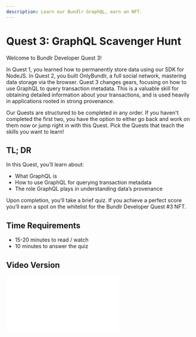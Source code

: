 ```yaml
---
description: Learn our Bundlr GraphQL, earn an NFT.
---
```


# Quest 3: GraphQL Scavenger Hunt

Welcome to Bundlr Developer Quest 3!

In Quest 1, you learned how to permanently store data using our SDK for NodeJS. In Quest 2, you built OnlyBundlr, a full social network, mastering data storage via the browser. Quest 3 changes gears, focusing on how to use GraphQL to query transaction metadata. This is a valuable skill for obtaining detailed information about your transactions, and is used heavily in applications rooted in strong provenance.

Our Quests are structured to be completed in any order. If you haven't completed the first two, you have the option to either go back and work on them now or jump right in with this Quest. Pick the Quests that teach the skills you want to learn!

## TL; DR

In this Quest, you’ll learn about:

-   What GraphQL is
-   How to use GraphQL for querying transaction metadata
-   The role GraphQL plays in understanding data’s provenance

Upon completion, you’ll take a brief quiz. If you achieve a perfect score you’ll earn a spot on the whitelist for the Bundlr Developer Quest #3 NFT.

## Time Requirements

- 15-20 minutes to read / watch
- 10 minutes to answer the quiz

## Video Version
<div
	className="video mt-5"
	style={{
		position: "relative",
		paddingBottom: "56.25%" /* 16:9 */,
		paddingTop: 25,
		height: 0,
	}}
>
	<iframe
		style={{
			position: "absolute",
			top: 0,
			left: 0,
			width: "80%",
			height: "80%",
		}}
		src={`https://www.youtube.com/embed/MIGFvWG0rtw`}
		frameBorder="0"
	/>
</div>
## What Is GraphQL

GraphQL is a query language, and in this Quest you’ll use it to search for information about Bundlr transactions. For example, you’ll use it to query for transactions by creator `address` or the `currency` used to pay for the upload. You can also use it to fetch details like the creation `timestamp` and upload `receipt`.

It's a simple language that's easy to understand and learn. Though compatible with JavaScript, in this Quest, we will exclusively use it through a web interface called The Bundlr GraphQL Sandbox. This interface allows for direct interaction with GraphQL queries, enabling you to explore transaction data easily.

## Strong Provenance

<img className="border border-[#FEF4EE] rounded mt-5 w-5/6" src="/img/quests/graphql/strong-provenance.png" />

Strong provenance is central to everything we do at Bundlr. It refers to the comprehensive documentation that records the
origin of a piece of work, encompassing its creation time, creator, content, and ownership history. For provenance to be
classified as “strong”, it must be permanent, unconstrained, and precise.

**Permanent** data is immutable, it can not be changed. When you use Bundlr, everything is uploaded to Arweave, which makes it immutable; once it's uploaded, it cannot be altered. The term **unconstrained** indicates there are no restrictions on the volume of data that can be stored or who can access it. With Arweave, data of any size can be uploaded and, through Bundlr’s GraphQL endpoints, anyone can access information about this data from anywhere. **Precision** is manifested through timestamps. When you use Bundlr to upload data to Arweave, the transaction is assigned a timestamp accurate to the millisecond. These timestamps are powerful; they enable transactions to be arranged in true chronological order and facilitate queries within specific time ranges.

**Provenance empowers you to ascertain who created a specific piece of data, when it was created and what it’s about.**

## Endpoints

When using Bundlr GraphQL, connect to the endpoint that matches the node you used when uploading. For example, if you uploaded data via Node 1, connect to Node 1’s endpoint; if you used the Devnet, connect to the Devnet endpoint. Data isn’t shared between endpoints, so connecting to the correct one is necessary.

-   Node 1: https://node1.bundlr.network/graphql
-   Node 2: https://node2.bundlr.network/graphql
-   Devnet: https://devnet.bundlr.network/graphql

## Welcome To The Sandbox

Ready to dive in? Start by clicking on the `Node 1` link above:

<img className="border border-[#FEF4EE] rounded mt-5 w-5/6" src="/img/quests/graphql/Sandbox-Splash.png" />

And then click “Query your server”, which will bring you here:

<img className="border border-[#FEF4EE] rounded mt-5 w-5/6" src="/img/quests/graphql/Sandbox-Entry.png" />

Before moving forward, spend some time exploring the Sandbox. First, remove “id” and hit “Control + Space” to see a context-sensitive menu. Select “transactions”, followed by “edges”, “node”, and finally “id”. Now, click the blue “► ExampleQuery” button.

<img
	className="border border-[#FEF4EE] rounded mt-5 w-5/6"
	src="/img/quests/graphql/BundlrGQL-Sandbox-Ctlr-Space.png"
/>

Don't stop there; keep playing around while using the “Control + Space” shortcut. Use it to bring up the context-sensitive menu and check available fields. This is a powerful feature that can help streamline your query-building process, and saves you from having to constantly refer back to the docs.

<img className="border border-[#FEF4EE] rounded mt-5 w-5/6" src="/img/quests/graphql/how-to-control-space.gif" />

## Anatomy Of A Query

<img className="border border-[#FEF4EE] rounded mt-5 w-5/6" src="/img/quests/graphql/bundlr-gql-query-format.png" />

A GraphQL query is structured to precisely fetch the data you need. Here's a breakdown:

-   Operation Type: Indicates the kind of operation (in this Quest, we’ll be reading data, which means we’ll use the `query` type)
-   Operation Name (optional): A name for your query.
-   Field Set: The data you want to retrieve
-   Arguments / Filters (optional): Used to refine the data being fetched.

Now that we've covered the all the basics, it's time to dive in and get hands-on. Throughout this Quest, you’ll build a rich library of queries for interacting with Bundlr, starting with searching by transaction ID.

## Search By Transaction ID

When you upload data to Bundlr, each upload is assigned a unique transaction ID. In this first query, you will search using a single transaction by ID and return all of its metadata.

When building a query, start with the query keyword followed by a name. Begin by creating a new query named `getByTransactionID` as shown below.

```graphql
query getByTransactionID {

}
```

As you build the query, make use of the `Control + Space` keyboard shortcut. From within the context-sensitive menu that pops up, first select `transactions`, then `edges`, and after that `node`. Inside `node`, repeatedly press `Control + Space` and choose all the fields available for querying.

<img className="border border-[#FEF4EE] rounded mt-5 w-5/6" src="/img/quests/graphql/GraphQL-Sandbox-Field-Types.png" />

Take note of the icons next to the fields in the menu. Fields with a cube icon are available directly, while those with `{}` have subfields. Once you choose all available fields and subfields, you’ll have a query that looks like this.

Try building it yourself, then click `Run` to see what happens.

```graphql
query getByTransactionID {
  transactions {
    edges {
      node {
        id
        address
        currency
        signature
        timestamp
        receipt {
          deadlineHeight
          signature
          timestamp
          version
        }
        tags {
          name
          value
        }
      }
    }
  }
}
```

The query fetches all available fields from the latest transactions. To narrow it down to a single transaction, add a filter. Do this by appending a pair of parentheses `()` after the word `transactions`. Then, place your cursor inside the parentheses and press `Control + Space` again. A context-sensitive menu pops up, showing all the filters you can apply to refine your query.

<img className="border border-[#FEF4EE] rounded mt-5 w-5/6" src="/img/quests/graphql/GraphQL-Filters.png" />

Choose `ids` and then modify your query so it looks like this.

```graphql
query getByTransactionID {
  transactions(ids: ["kRUOhXKKUZXqwQLr7BhRXjRLaRbrDlavaxmYkDmQYPk"]) {
    edges {
      node {
        id
        address
        currency
        signature
        timestamp
        receipt {
          deadlineHeight
          signature
          timestamp
          version
        }
        tags {
          name
          value
        }
      }
    }
  }
}
```

When you run it, you can see all the metadata for the transaction with ID `mjswLIzZ1kS162Y_Ap3TFYEzNDVirfLn4k_NE8AjCHQ`, including that it was paid for with `Matic` and is a `text/plain` file.

Transactions, once uploaded to Bundlr, are instantly available for query via GraphQL. This feature is incredibly useful as it allows immediate access to the transaction data. The next time you perform an upload, take a moment to query it right away. It's a fun way to observe how quickly Bundlr makes transaction data accessible.

## Query Tabs

Great job! At this point, you've grasped the fundamentals of using GraphQL to query transaction metadata. Next, let's expand your query library by learning how to query by currency. But first, click the `+` icon at the top of the query builder to open a new tab.

Placing each new query in its separate tab ensures that when you revisit the Sandbox, all your queries are just a click away. This organization facilitates future querying by providing you with ready-to-modify templates, and gives you the tools you’ll need to answer the quiz at the end.

<img className="border border-[#FEF4EE] rounded mt-5 w-5/6" src="/img/quests/graphql/GraphQL-PressPlus.png" />

## Query By Currency

Bundlr supports [paying for uploads with 14 different tokens](/overview/supported-tokens), the token used for payment is recorded as metadata with the transaction and is available for query via GraphQL

To query by currency, start by creating a new query called `getByCurrency`.

```graphql
query getByCurrency {
}
```

And then build it out so you’re selecting all the fields you’re interested in. To make this Quest easier to read, I’m only going to query for the transaction ID, but you can add any additional fields you’re interested in.

```graphql
query getByCurrency {
  transactions {
    edges {
      node {
        id
      }
    }
  }
}
```

Similar to the previous steps, to add a filter, insert a pair of parentheses after the word `transactions`, position your cursor inside, and press `Control + Space`. This time, select `currency` from the options that appear. This will allow you to filter transactions based on the currency used to pay for the upload.

In my example below, I’ve built out the query to return transactions paid for with `matic`, as you play with it, experiment using any of the 14 tokens Bundlr supports, just plug in the `parameter value` field [from this page](/overview/supported-tokens).

```graphql
query getByCurrency {
  transactions(currency: "matic") {
    edges {
      node {
        id
      }
    }
  }
}
```

## Query By Owners

Ok, remember how to create a [new tab](/hands-on/quests/quest3-graphql#query-tabs) in the GraphQL Sandbox? Go ahead and do that, and let’s start the next query.

When using Bundlr GraphQL, a transaction `owner` is the wallet address that signed the transaction. These values are cross-chain, you can use Ethereum-style, Solana, or [addresses from any chain that Bundlr supports](/overview/supported-tokens).

To create a query filtering by the wallet address used when paying for and signing the upload, use the `owners` query. Here’s an example where I fetch transactions paid for with my developer wallet. If you’ve transacted on Bundlr, try tweaking the query with your own wallet address.

```graphql
query getByOwner {
  transactions(owners: ["0x4adde0b3c686b4453e007994ede91a7832cf3c99"]) {
    edges {
      node {
        id
      }
    }
  }
}
```

## Query By Tags

Tags are versatile pieces of custom metadata that can be associated with any transaction uploaded to Bundlr. When you upload an image, for instance, Bundlr automatically assigns a `Content-Type` metatag [with the appropriate value](https://developer.mozilla.org/en-US/docs/Web/HTTP/Headers/Content-Type). Additionally, you can attach any custom metatags, such as using an `application-id` tag to distinguish your transactions from others.

The ability to apply custom tags is a potent tool for building solutions rooted in strong provenance. By structuring tags and incorporating them as a fundamental part of your data, you can establish an immutable representation of the data at the time of creation.

Use the `tags` filter to filter transactions based on metadata tags. The following example returns all recent PNGs, create a new tab in your GraphQL Sandbox and type this one in.

```graphql
query getAllPNGs {
  transactions(tags: [{ name: "Content-Type", values: ["image/png"] }]) {
    edges {
      node {
        id
        address
      }
    }
  }
}
```

There’s a lot of flexibility with how you build tag filters, you can combine them with an OR, like this example which returns all transactions tagged either as `image/png` OR `image/jpg`.

```graphql
query getTagsWithOR {
  transactions(
    tags: [{ name: "Content-Type", values: ["image/png", "image/jpg"] }]
  ) {
    edges {
      node {
        tags {
          name
          value
        }
      }
    }
  }
}
```

Sometimes you might need an AND query with tags, like this example that returns all `text/plain` files that also have the application-id of `bundlr-quests`.

```graphql
query getTagsWithAnd {
  transactions(
    tags: [
      { name: "Content-Type", values: ["text/plain"] }
      { name: "application-id", values: ["bundlr-quests"] }
    ]
  ) {
    edges {
      node {
        tags {
          name
          value
        }
      }
    }
  }
}
```

## Query By Timestamps

Timestamps play a crucial role in building projects rooted in strong provenance. Every transaction, once uploaded on Bundlr, receives a timestamp that's accurate down to the millisecond. Filtering by timestamps allows you to fetch transactions from a specific point in time.

Keep in mind that these timestamps are in UNIX format, measured in milliseconds, which means you’ll need an external tool to generate them. When I work in the Bundlr GraphQL Sandbox, I find [the website Epoch101](https://www.epoch101.com/) handy for converting from human-readable dates to UNIX timestamps, but feel free to use any converter that you prefer.

To begin, head over to Epoch101, scroll down to `Convert DateTime to Unix Timestamp`, and pick a date. Ensure you select `milliseconds` before clicking `Convert to Unix Timestamp->`. Copy the generated timestamp, and let's use it when crafting our next query.

<img className="border border-[#FEF4EE] rounded mt-5 w-5/6" src="/img/quests/graphql/GraphQL-create-timestamp.png" />

To query by timestamps, use the `timestamp` filer, this query returns transactions from the first few days of July 2023.

```graphql
query getByTimestamp {
  transactions(timestamp: { from: 1688144401000, to: 1688317201000 }) {
    edges {
      node {
        id
      }
    }
  }
}
```

The power of timestamp filtering really shines when you combine it with other filters, like this one that returns transactions paid with `matic` from the first few days of July.

```graphql
query getByTimestamp {
  transactions(
    timestamp: { from: 1688144401000, to: 1688317201000 }
    currency: "matic"
  ) {
    edges {
      node {
        id
      }
    }
  }
}
```

## Receipts

In this Quest, we mainly focus on reading data, but let's take a moment to briefly discuss an important aspect of writing data to Bundlr, receipts.

Bundlr offers two methods for writing data: [`bundlr.upload()`](/developer-docs/sdk/api/upload) and [`bundlr.uploadWithReceipt()`](/developer-docs/sdk/api/uploadWithReceipt). The latter, [`bundlr.uploadWithReceipt()`](/developer-docs/sdk/api/uploadWithReceipt), returns a cryptographically signed receipt. This receipt is not just an acknowledgment of your upload, but serves several critical purposes.

Receipts serve as cryptographic proof of the exact time a transaction occurred. This is vital for applications where the sequence and timing of transactions are crucial. The receipt includes a timestamp in UNIX milliseconds format, representing the precise time of each transaction. Using the receipt, you can verify the timestamp at any time, ensuring it hasn’t been tampered with.

Receipts can be used to build applications that process and deliver data in real-time, creating a secure and tamper-proof sequence of transactions. This is useful for applications like event streaming, group messaging protocols, and any other system that relies on the order and real-time processing of data.

A receipt contains various information including:

-   `id`: The transaction ID which can be used to download the data.
-   `timestamp`: The timestamp of when the transaction was created, accurate to the millisecond.
-   `version`: The version of this JSON file, currently set at 1.0.0.
-   `public`: The public key of the bundler node used.
-   `signature`: A signed [deep hash](/terminology#deep-hash) of the JSON receipt.
-   `deadlineHeight`: The block number by which the transaction must be finalized on Arweave.

The signature field in a receipt is especially significant. It is generated by creating a [deep hash](/terminology#deep-hash) of information from the receipt, including the transaction ID and timestamp, and then signing it by Bundlr. This signature can be verified using the Bundlr SDK, ensuring its integrity. This is particularly useful for applications whose security and functionality depend on the sequence of transactions.

You can access receipt data using Bundlr's SDK or via GraphQL queries. To retrieve receipt add it to the `node` section of any query, like this query that returns the receipt for transaction ID `tFMTdmD_nnkqJuO5fNWyg6f6ZCyxNMGTiUHJxEr74P8`.

```graphql
query getReceipt {
  transactions(ids: ["kRUOhXKKUZXqwQLr7BhRXjRLaRbrDlavaxmYkDmQYPk"]) {
    edges {
      node {
        receipt {
          deadlineHeight
          signature
          timestamp
          version
        }
      }
    }
  }
}
```

## Sorting

Another powerful feature for users building projects rooted in strong provenance is sorting or ordering results by timecode. By sorting in ascending order, you guarantee your results appear in the exact order they were created, sorting in descending order reverses this.

To control sorting, add the “order” filter and give it either a value of ASC (ascending) or DESC (descending).

```graphql
query getAllByOwnerAsc {
  transactions(
    owners: ["0x4adde0b3c686b4453e007994ede91a7832cf3c99"]
    order: ASC
  ) {
    edges {
      node {
        id
        address
      }
    }
  }
}
```

## Quiz

Nice work! You now know pretty much everything there is to know about Bundlr’s GraphQL. Next step is to [head on over to our quiz](https://forms.gle/3cxrJ7CQQ2swHXMv9), answer a few questions. If you get everything right, we’ll add you to the whitelist for the Quest 3 NFT.

To make things easier for you, I’ll walk you through how I’d go about solving one of the questions.

<img className="border border-[#FEF4EE] rounded mt-5 w-5/6" src="/img/quests/graphql/Quiz-Question-1.png" />

To answer this question, you’ll need to build a query that searches by transaction ID and returns all the tags for that transaction. Then you just count up the tags, and check off the answer.

<img className="border border-[#FEF4EE] rounded mt-5 w-5/6" src="/img/quests/graphql/Quiz-Question-1-Answer.png" />

## Getting Help

To have your wallet added to the Quest 3 whitelist, you need to get a perfect score on the quiz. If you’re not sure of a question, make sure to reach out to us on [Discord](https://discord.gg/4AsTuQ8pp9) and someone will help you out right away. Also, you can always check out our docs entry on [GraphQL](/developer-docs/graphql) and on [receipts](/learn/receipts).

Have an amazing day … and LFB!
